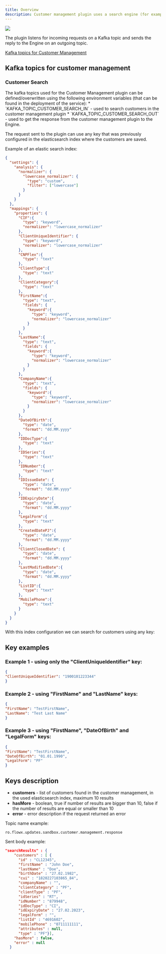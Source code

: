 ```yaml
---
title: Overview
description: Customer management plugin uses a search engine (for example, elasticSearch engine) to retrieve user details using partial match on big databases.
---
```


![](https://s3.eu-west-1.amazonaws.com/docx.flowx.ai/platform-deep-dive/crm-plugin.svg)

The plugin listens for incoming requests on a Kafka topic and sends the reply to the Engine on an outgoing topic.

[Kafka topics for Customer Management](#kafka-topics-for-customer-management)


## Kafka topics for customer management

### Customer Search

<Info>
The kafka topics used for the Customer Management plugin can be defined/overwritten using the following environment variables (that can be found in the deployment of the service):
* `KAFKA_TOPIC_CUSTOMER_SEARCH_IN` - used to search customers in the customer management plugin
* `KAFKA_TOPIC_CUSTOMER_SEARCH_OUT` - used to get the response from the customer management plugin to the Engine.
</Info>

The request sent to the plugin can use any key that was previously configured in the elasticsearch index where the customers are saved.

Example of an elastic search index:

```json
{
  "settings": {
    "analysis": {
      "normalizer": {
        "lowercase_normalizer": {
          "type": "custom",
          "filter": ["lowercase"]
        }
      }
    }
  },
  "mappings": {
    "properties": {
      "CIF":{
        "type": "keyword",
        "normalizer": "lowercase_normalizer"
      },
      "ClientUniqueIdentifier": {
        "type": "keyword",
        "normalizer": "lowercase_normalizer"
      },
      "CNPFlex":{
        "type": "text"
      },
      "ClientType":{
        "type": "text"
      },
      "ClientCategory":{
        "type": "text"
      },
      "FirstName":{
        "type": "text",
        "fields": {
          "keyword":{
            "type": "keyword",
            "normalizer": "lowercase_normalizer"
          }
        }
      },
      "LastName":{
        "type": "text",
        "fields": {
          "keyword":{
            "type": "keyword",
            "normalizer": "lowercase_normalizer"
          }
        }
      },
      "CompanyName":{
        "type": "text",
        "fields": {
          "keyword":{
            "type": "keyword",
            "normalizer": "lowercase_normalizer"
          }
        }
      },
      "DateOfBirth":{
        "type": "date",
        "format": "dd.MM.yyyy"
      },
      "IDDocType":{
        "type": "text"
      },
      "IDSeries":{
        "type": "text"
      },
      "IDNumber":{
        "type": "text"
      },
      "IDIssueDate": {
        "type": "date",
        "format": "dd.MM.yyyy"
      },
      "IDExpiryDate":{
        "type": "date",
        "format": "dd.MM.yyyy"
      },
      "LegalForm":{
        "type": "text"
      },
      "CreatedDatePJ":{
        "type": "date",
        "format": "dd.MM.yyyy"
      },
      "ClientClosedDate": {
        "type": "date",
        "format": "dd.MM.yyyy"
      },
      "LastModifiedDate":{
        "type": "date",
        "format": "dd.MM.yyyy"
      },
      "ListID":{
        "type": "text"
      },
      "MobilePhone":{
        "type": "text"
      }
    }
  }
}

```

With this index configuration we can search for customers using any key:

## Key examples

### Example 1 - using only the "ClientUniqueIdentifier" key:

``` json
{
"ClientUniqueIdentifier": "1900101223344"
}
```

### Example 2 - using "FirstName" and "LastName" keys:

``` json
{
"FirstName": "TestFirstName",
"LastName": "Test Last Name"
}
```

### Example 3 - using "FirstName", "DateOfBirth" and "LegalForm" keys:

``` json
{
"FirstName": "TestFirstName",
"DateOfBirth": "01.01.1990",
"LegalForm": "PF"
}
```

## Keys description

* **customers** - list of customers found in the customer management, in the used elasticsearch index, maximum 10 results
* **hasMore** - boolean, true if number of results are bigger than 10, false if the number of results are equal or smaller than 10
* **error** - error description if the request returned an error

Topic name example:

```
ro.flowx.updates.sandbox.customer.management.response
```

Sent body example:

```json
"searchResults" : {
    "customers" : [ {
      "id" : "CL12345",
      "firstName" : "John Doe",
      "lastName" : "Doe",
      "birthDate" : "27.02.1982",
      "cui" : "1820227103865_84",
      "companyName" : "",
      "clientCategory" : "PF",
      "clientType" : "PF",
      "idSeries" : "RT",
      "idNumber" : "879948",
      "idDocType" : "CI",
      "idExpiryDate" : "27.02.2023",
      "legalForm" : "",
      "listId" : "4691602",
      "mobilePhone" : "0711111111",
      "attributes" : null,
      "type" : "PF"}],
    "hasMore" : false,
    "error" : null
  }
```
